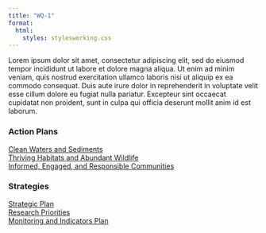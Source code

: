 ```yaml
---
title: "WQ-1"
format:
  html: 
    styles: stylesworking.css
---
```


Lorem ipsum dolor sit amet, consectetur adipiscing elit, sed do eiusmod tempor incididunt ut labore et dolore magna aliqua. Ut enim ad minim veniam, quis nostrud exercitation ullamco laboris nisi ut aliquip ex ea commodo consequat. Duis aute irure dolor in reprehenderit in voluptate velit esse cillum dolore eu fugiat nulla pariatur. Excepteur sint occaecat cupidatat non proident, sunt in culpa qui officia deserunt mollit anim id est laborum.


::: bottom

::: grid

::: {.g-col-12 .g-col-md-6}
### Action Plans

[Clean Waters and Sediments](https://tbep.org)\
[Thriving Habitats and Abundant Wildlife](https://tbep.org)\
[Informed, Engaged, and Responsible Communities](https://tbep.org)\
:::

::: {.g-col-12 .g-col-md-6}
### Strategies

[Strategic Plan](https://tbep.org)\
[Research Priorities](https://tbep.org)\
[Monitoring and Indicators Plan](https://tbep.org)
:::

:::

:::